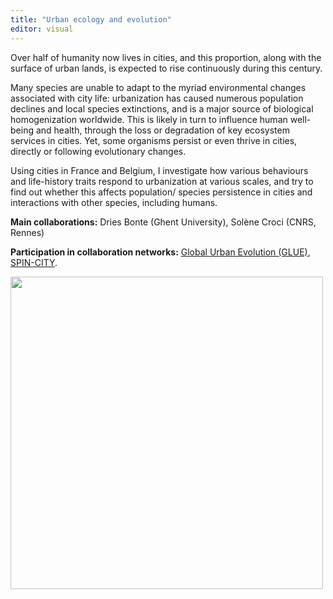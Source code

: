 ---
title: "Urban ecology and evolution"
editor: visual
---

Over half of humanity now lives in cities, and this proportion, along with the surface of urban lands, is expected to rise continuously during this century.

Many species are unable to adapt to the myriad environmental changes associated with city life: urbanization has caused numerous population declines and local species extinctions, and is a major source of biological homogenization worldwide. This is likely in turn to influence human well-being and health, through the loss or degradation of key ecosystem services in cities. Yet, some organisms persist or even thrive in cities, directly or following evolutionary changes.

Using cities in France and Belgium, I investigate how various behaviours and life-history traits respond to urbanization at various scales, and try to find out whether this affects population/ species persistence in cities and interactions with other species, including humans.

**Main collaborations:** Dries Bonte (Ghent University), Solène Croci (CNRS, Rennes)

**Participation in collaboration networks:** [Global Urban Evolution (GLUE)](http://globalurbanevolution.com/), [SPIN-CITY](https://www.spiderspotter.com/en/info/for-scientists).

![](images/botanique_bxl.jpg){fig-alt="A view from an urban park, with tall business towers in the background." height="500"}